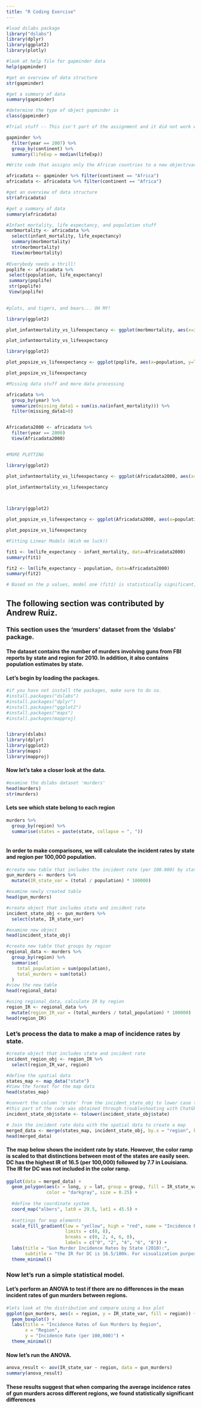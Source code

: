 ---
title: "R Coding Exercise"
---

```{r}

#load dslabs package
library("dslabs")
library(dplyr)
library(ggplot2)
library(plotly)

```

```{r}
#look at help file for gapminder data
help(gapminder)

#get an overview of data structure
str(gapminder)

#get a summary of data
summary(gapminder)

#determine the type of object gapminder is
class(gapminder)

```
```{r}

#Trial stuff -- This isn't part of the assignment and it did not work well.  Ignore.

gapminder %>%
  filter(year == 2007) %>%
  group_by(continent) %>%
  summary(lifeExp = median(lifeExp))

#Write code that assigns only the African countries to a new object/variable called africadata. 

africadata <- gapminder %>% filter(continent == "Africa")
africadata <- africadata %>% filter(continent == "Africa")

#get an overview of data structure
str(africadata)

#get a summary of data
summary(africadata)

#Infant mortality, life expectancy, and population stuff
morbmortality <- africadata %>% 
  select(infant_mortality, life_expectancy)
  summary(morbmortality)
  str(morbmortality)
  View(morbmortality)
  
#Everybody needs a thrill!
poplife <- africadata %>%
 select(population, life_expectancy)
 summary(poplife)
 str(poplife)
 View(poplife)
 
```
 
```{r}
#plots, and tigers, and bears... OH MY!

library(ggplot2)

plot_infantmortality_vs_lifeexpectancy <- ggplot(morbmortality, aes(x=infant_mortality, y=life_expectancy)) + geom_point() + theme_classic() + labs(title = "Life Expextancy vs. Infant Mortality", x="Infant Mortality", y="Life Expectancy")

plot_infantmortality_vs_lifeexpectancy

```

```{r}
 
library(ggplot2)

plot_popsize_vs_lifeexpectancy <- ggplot(poplife, aes(x=population, y=life_expectancy)) + geom_point() + theme_classic() + labs(title = "Life Expextancy vs. Population", x="Population", y="Life Expectancy")

plot_popsize_vs_lifeexpectancy

```

```{r}
#Missing data stuff and more data processing

africadata %>%
  group_by(year) %>%
  summarize(missing_data1 = sum(is.na(infant_mortality))) %>%
  filter(missing_data1>0)


Africadata2000 <- africadata %>%
  filter(year == 2000)
  View(Africadata2000)


#MORE PLOTTING 

library(ggplot2)

plot_infantmortality_vs_lifeexpectancy <- ggplot(Africadata2000, aes(x=infant_mortality, y=life_expectancy)) + geom_point() + theme_classic() + labs(title = "Life Expextancy vs. Infant Mortality", x="Infant Mortality", y="Life Expectancy")

plot_infantmortality_vs_lifeexpectancy


 
library(ggplot2)

plot_popsize_vs_lifeexpectancy <- ggplot(Africadata2000, aes(x=population, y=life_expectancy)) + geom_point() + theme_classic() + labs(title = "Life Expextancy vs. Population", x="Population", y="Life Expectancy")

plot_popsize_vs_lifeexpectancy

```


```{r}


#Fitting Linear Models (Wish me luck!)

fit1 <- lm(life_expectancy ~ infant_mortality, data=Africadata2000)
summary(fit1)

fit2 <- lm(life_expectancy ~ population, data=Africadata2000)
summary(fit2)

# Based on the p values, model one (fit1) is statistically significant, while model 2 (fit2) is not.  I'm not calculating the dang t or F statistic. ;-P

```

## The following section was contributed by Andrew Ruiz.

### This section uses the 'murders' dataset from the 'dslabs' package.

#### The dataset contains the number of murders involving guns from FBI reports by state and region for 2010. In addition, it also contains population estimates by state.

#### Let's begin by loading the packages.

```{r}
#if you have not install the packages, make sure to do so.
#install.packages("dslabs")
#install.packages("dplyr")
#install.packages("ggplot2")
#install.packages("maps")
#install.packages(mapproj)


library(dslabs)
library(dplyr)
library(ggplot2)
library(maps)
library(mapproj)

```

#### Now let's take a closer look at the data.

```{r}
#examine the dslabs dataset 'murders'
head(murders)
str(murders)
```

#### Lets see which state belong to each region

```{r}

murders %>%
  group_by(region) %>%
  summarise(states = paste(state, collapse = ", "))
 

```

#### In order to make comparisons, we will calculate the incident rates by state and region per 100,000 population.

```{r}
#create new table that includes the incident rate (per 100.000) by state for gun murders in 2010
gun_murders <- murders %>%
  mutate(IR_state_var = (total / population) * 100000)

#examine newly created table
head(gun_murders)
```

```{r}
#create object that includes state and incident rate
incident_state_obj <- gun_murders %>%
  select(state, IR_state_var)

#examine new object
head(incident_state_obj)
```

```{r}
#create new table that groups by region
regional_data <- murders %>%
  group_by(region) %>%
  summarise(
    total_population = sum(population),
    total_murders = sum(total)
  )	
#view the new table
head(regional_data)

#using regional_data, calculate IR by region
region_IR <- regional_data %>%
  mutate(region_IR_var = (total_murders / total_population) * 100000)	
head(region_IR)
```

### Let's process the data to make a map of incidence rates by state.

```{r}
#create object that includes state and incident rate
incident_region_obj <- region_IR %>%
  select(region_IR_var, region)

#define the spatial data
states_map <- map_data("state")
#View the format for the map data
head(states_map)

#convert the column 'state' from the incident_state_obj to lower case to match the state_map formatting
#this part of the code was obtained through troubleshooting with ChatGPT
incident_state_obj$state <- tolower(incident_state_obj$state)

# Join the incident rate data with the spatial data to create a map
merged_data <- merge(states_map, incident_state_obj, by.x = "region", by.y = "state", all.x = TRUE)
head(merged_data)
```

#### The map below shows the incident rate by state. However, the color ramp is scaled to that distinctions between most of the states are easily seen. DC has the highest IR of 16.5 (per 100,000) followed by 7.7 in Louisiana. The IR for DC was not included in the color ramp.
```{r}
ggplot(data = merged_data) +
  geom_polygon(aes(x = long, y = lat, group = group, fill = IR_state_var), 
               color = "darkgray", size = 0.25) +
  
  #define the coordinate system
  coord_map("albers", lat0 = 29.5, lat1 = 45.5) +
  
  #settings for map elements
  scale_fill_gradient(low = "yellow", high = "red", name = "Incidence Rate",
                      limits = c(0, 8), 
                      breaks = c(0, 2, 4, 6, 8),
                      labels = c("0", "2", "4", "6", "8")) +
  labs(title = "Gun Murder Incidence Rates by State (2010):",
       subtitle = "the IR for DC is 16.5/100k. For visualization purposes, DC was not included in the color ramp") +
  theme_minimal()

```
### Now let's run a simple statistical model. 
#### Let's perform an ANOVA to test if there are no differences in the mean incident rates of gun murders between regions.

```{r}
#lets look at the distribution and compare using a box plot
ggplot(gun_murders, aes(x = region, y = IR_state_var, fill = region)) +
  geom_boxplot() +
  labs(title = "Incidence Rates of Gun Murders by Region",
       x = "Region",
       y = "Incidence Rate (per 100,000)") +
  theme_minimal()
```
#### Now let's run the ANOVA.
```{r}
anova_result <- aov(IR_state_var ~ region, data = gun_murders)
summary(anova_result)
```
#### These results suggest that when comparing the average incidence rates of gun murders across different regions, we found statistically significant differences 



